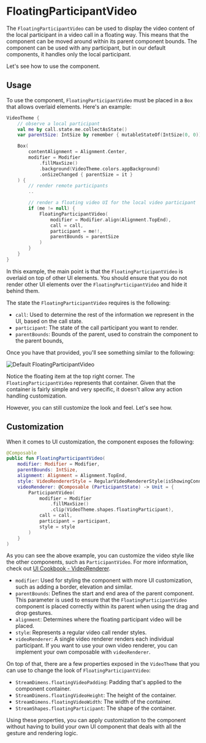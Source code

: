 # FloatingParticipantVideo

The `FloatingParticipantVideo` can be used to display the video content of the local participant in a video call in a floating way. This means that the component can be moved around within its parent component bounds. The component can be used with any participant, but in our default components, it handles only the local participant.

Let's see how to use the component.

## Usage

To use the component, `FloatingParticipantVideo` must be placed in a `Box` that allows overlaid elements. Here's an example:

```kotlin
VideoTheme {
    // observe a local participant
    val me by call.state.me.collectAsState()
    var parentSize: IntSize by remember { mutableStateOf(IntSize(0, 0)) }

    Box(
        contentAlignment = Alignment.Center,
        modifier = Modifier
            .fillMaxSize()
            .background(VideoTheme.colors.appBackground)
            .onSizeChanged { parentSize = it }
    ) {
        // render remote participants
        ..

        // render a floating video UI for the local video participant
        if (me != null) {
            FloatingParticipantVideo(
                modifier = Modifier.align(Alignment.TopEnd),
                call = call,
                participant = me!!,
                parentBounds = parentSize
            )
        }
    }
}
```

In this example, the main point is that the `FloatingParticipantVideo` is overlaid on top of other UI elements. You should ensure that you do not render other UI elements over the `FloatingParticipantVideo` and hide it behind them.

The state the `FloatingParticipantVideo` requires is the following:

- `call`: Used to determine the rest of the information we represent in the UI, based on the call state.
- `participant`: The state of the call participant you want to render.
- `parentBounds`: Bounds of the parent, used to constrain the component to the parent bounds,

Once you have that provided, you'll see something similar to the following:

![Default FloatingParticipantVideo](../../assets/floating-participant-video.png)

Notice the floating item at the top right corner. The `FloatingParticipantVideo` represents that container. Given that the container is fairly simple and very specific, it doesn't allow any action handling customization.

However, you can still customize the look and feel. Let's see how.

## Customization

When it comes to UI customization, the component exposes the following:

```kotlin
@Composable
public fun FloatingParticipantVideo(
    modifier: Modifier = Modifier,
    parentBounds: IntSize,
    alignment: Alignment = Alignment.TopEnd,
    style: VideoRendererStyle = RegularVideoRendererStyle(isShowingConnectionQualityIndicator = false),
    videoRenderer: @Composable (ParticipantState) -> Unit = {
        ParticipantVideo(
            modifier = Modifier
                .fillMaxSize()
                .clip(VideoTheme.shapes.floatingParticipant),
            call = call,
            participant = participant,
            style = style
        )
    }
)
```

As you can see the above example, you can customize the video style like the other components, such as `ParticipantVideo`. For more information, check out [UI Cookbook - VideoRenderer](../../05-ui-cookbook/04-video-renderer.mdx).

- `modifier`: Used for styling the component with more UI customization, such as adding a border, elevation and similar.
- `parentBounds`: Defines the start and end area of the parent component. This parameter is used to ensure that the `FloatingParticipantVideo` component is placed correctly within its parent when using the drag and drop gestures.
- `alignment`: Determines where the floating participant video will be placed.
- `style`: Represents a regular video call render styles.
- `videoRenderer`: A single video renderer renders each individual participant. If you want to use your own video renderer, you can implement your own composable with `videoRenderer`.

On top of that, there are a few properties exposed in the `VideoTheme` that you can use to change the look of `FloatingParticipantVideo`:

* `StreamDimens.floatingVideoPadding`: Padding that's applied to the component container.
* `StreamDimens.floatingVideoHeight`: The height of the container.
* `StreamDimens.floatingVideoWidth`: The width of the container.
* `StreamShapes.floatingParticipant`: The shape of the container.

Using these properties, you can apply customization to the component without having to build your own UI component that deals with all the gesture and rendering logic.
